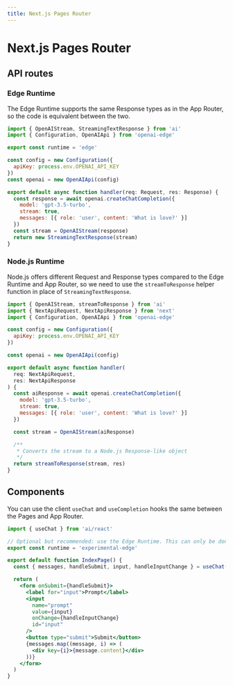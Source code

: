 ```yaml
---
title: Next.js Pages Router
---
```


# Next.js Pages Router

## API routes

### Edge Runtime

The Edge Runtime supports the same Response types as in the App Router, so the code is equivalent between the two.

```jsx
import { OpenAIStream, StreamingTextResponse } from 'ai'
import { Configuration, OpenAIApi } from 'openai-edge'

export const runtime = 'edge'

const config = new Configuration({
  apiKey: process.env.OPENAI_API_KEY
})
const openai = new OpenAIApi(config)

export default async function handler(req: Request, res: Response) {
  const response = await openai.createChatCompletion({
    model: 'gpt-3.5-turbo',
    stream: true,
    messages: [{ role: 'user', content: 'What is love?' }]
  })
  const stream = OpenAIStream(response)
  return new StreamingTextResponse(stream)
}
```

### Node.js Runtime

Node.js offers different Request and Response types compared to the Edge Runtime and App Router, so we need to use the `streamToResponse` helper function
in place of `StreamingTextResponse`.

```jsx
import { OpenAIStream, streamToResponse } from 'ai'
import { NextApiRequest, NextApiResponse } from 'next'
import { Configuration, OpenAIApi } from 'openai-edge'

const config = new Configuration({
  apiKey: process.env.OPENAI_API_KEY
})

const openai = new OpenAIApi(config)

export default async function handler(
  req: NextApiRequest,
  res: NextApiResponse
) {
  const aiResponse = await openai.createChatCompletion({
    model: 'gpt-3.5-turbo',
    stream: true,
    messages: [{ role: 'user', content: 'What is love?' }]
  })

  const stream = OpenAIStream(aiResponse)

  /**
   * Converts the stream to a Node.js Response-like object
   */
  return streamToResponse(stream, res)
}
```

## Components

You can use the client `useChat` and `useCompletion` hooks the same between the Pages and App Router.

```jsx
import { useChat } from 'ai/react'

// Optional but recommended: use the Edge Runtime. This can only be done at the page level, not inside nested components.
export const runtime = 'experimental-edge'

export default function IndexPage() {
  const { messages, handleSubmit, input, handleInputChange } = useChat()

  return (
    <form onSubmit={handleSubmit}>
      <label for="input">Prompt</label>
      <input
        name="prompt"
        value={input}
        onChange={handleInputChange}
        id="input"
      />
      <button type="submit">Submit</button>
      {messages.map((message, i) => (
        <div key={i}>{message.content}</div>
      ))}
    </form>
  )
}
```
